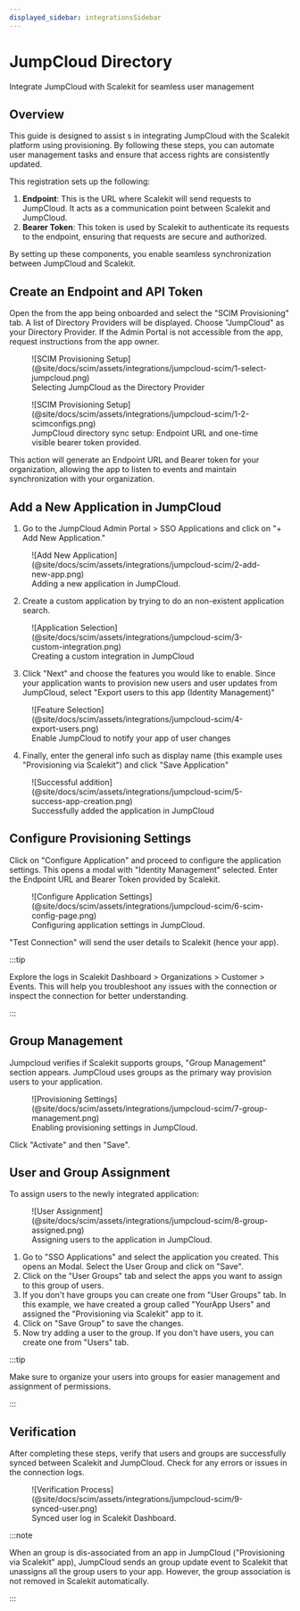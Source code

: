 ```yaml
---
displayed_sidebar: integrationsSidebar
---
```


# JumpCloud Directory

<Subtitle>Integrate JumpCloud with Scalekit for seamless user management</Subtitle>

## Overview

This guide is designed to assist <TermTip jargon="administrator"/>s in integrating JumpCloud with
the Scalekit platform using <TermTip jargon="SCIM"/> provisioning. By following these steps, you can
automate user management tasks and ensure that access rights are consistently updated.

This registration sets up the following:

1. **Endpoint**: This is the URL where Scalekit will send requests to JumpCloud. It acts as a
   communication point between Scalekit and JumpCloud.
2. **Bearer Token**: This token is used by Scalekit to authenticate its requests to the endpoint,
   ensuring that requests are secure and authorized.

By setting up these components, you enable seamless synchronization between JumpCloud and Scalekit.

## Create an Endpoint and API Token

Open the <TermTip jargon="Admin Portal" /> from the app being onboarded and select the "SCIM
Provisioning" tab. A list of Directory Providers will be displayed. Choose "JumpCloud" as your
Directory Provider. If the Admin Portal is not accessible from the app, request instructions from
the app owner.

<figure>
  ![SCIM Provisioning
  Setup](@site/docs/scim/assets/integrations/jumpcloud-scim/1-select-jumpcloud.png)
  <figcaption>Selecting JumpCloud as the Directory Provider</figcaption>
</figure>

<figure>
  ![SCIM Provisioning Setup](@site/docs/scim/assets/integrations/jumpcloud-scim/1-2-scimconfigs.png)
  <figcaption>
    JumpCloud directory sync setup: Endpoint URL and one-time visible bearer token provided.
  </figcaption>
</figure>

This action will generate an Endpoint URL and Bearer token for your organization, allowing the app
to listen to events and maintain synchronization with your organization.

## Add a New Application in JumpCloud

1. Go to the JumpCloud Admin Portal > SSO Applications and click on "+ Add New Application."

<figure>
  ![Add New Application](@site/docs/scim/assets/integrations/jumpcloud-scim/2-add-new-app.png)
  <figcaption>Adding a new application in JumpCloud.</figcaption>
</figure>

2. Create a custom application by trying to do an non-existent application search.

<figure>
  ![Application
  Selection](@site/docs/scim/assets/integrations/jumpcloud-scim/3-custom-integration.png)
  <figcaption>Creating a custom integration in JumpCloud</figcaption>
</figure>

3. Click "Next" and choose the features you would like to enable. Since your application wants to
   provision new users and user updates from JumpCloud, select "Export users to this app (Identity
   Management)"

<figure>
  ![Feature Selection](@site/docs/scim/assets/integrations/jumpcloud-scim/4-export-users.png)
  <figcaption>Enable JumpCloud to notify your app of user changes</figcaption>
</figure>

4. Finally, enter the general info such as display name (this example uses "Provisioning via
   Scalekit") and click "Save Application"

<figure>
  ![Successful
  addition](@site/docs/scim/assets/integrations/jumpcloud-scim/5-success-app-creation.png)
  <figcaption>Successfully added the application in JumpCloud</figcaption>
</figure>

## Configure Provisioning Settings

Click on "Configure Application" and proceed to configure the application settings. This opens a
modal with "Identity Management" selected. Enter the Endpoint URL and Bearer Token provided by
Scalekit.

<figure>
  ![Configure Application
  Settings](@site/docs/scim/assets/integrations/jumpcloud-scim/6-scim-config-page.png)
  <figcaption>Configuring application settings in JumpCloud.</figcaption>
</figure>

"Test Connection" will send the user details to Scalekit (hence your app).

:::tip

Explore the logs in Scalekit Dashboard > Organizations > Customer > Events. This will help you
troubleshoot any issues with the connection or inspect the connection for better understanding.

:::

## Group Management

Jumpcloud verifies if Scalekit supports groups, "Group Management" section appears. JumpCloud uses
groups as the primary way provision users to your application.

<figure>
  ![Provisioning
  Settings](@site/docs/scim/assets/integrations/jumpcloud-scim/7-group-management.png)
  <figcaption>Enabling provisioning settings in JumpCloud.</figcaption>
</figure>

Click "Activate" and then "Save".

## User and Group Assignment

To assign users to the newly integrated application:

<figure>
  ![User Assignment](@site/docs/scim/assets/integrations/jumpcloud-scim/8-group-assigned.png)
  <figcaption>Assigning users to the application in JumpCloud.</figcaption>
</figure>

1. Go to "SSO Applications" and select the application you created. This opens an Modal. Select the
   User Group and click on "Save".
2. Click on the "User Groups" tab and select the apps you want to assign to this group of users.
3. If you don't have groups you can create one from "User Groups" tab. In this example, we have
   created a group called "YourApp Users" and assigned the "Provisioning via Scalekit" app to it.
4. Click on "Save Group" to save the changes.
5. Now try adding a user to the group. If you don't have users, you can create one from "Users" tab.

:::tip

Make sure to organize your users into groups for easier management and assignment of permissions.

:::

## Verification

After completing these steps, verify that users and groups are successfully synced between Scalekit
and JumpCloud. Check for any errors or issues in the connection logs.

<figure>
  ![Verification Process](@site/docs/scim/assets/integrations/jumpcloud-scim/9-synced-user.png)
  <figcaption>Synced user log in Scalekit Dashboard.</figcaption>
</figure>

:::note

When an group is dis-associated from an app in JumpCloud ("Provisioning via Scalekit" app),
JumpCloud sends an group update event to Scalekit that unassigns all the group users to your app.
However, the group association is not removed in Scalekit automatically.

:::
